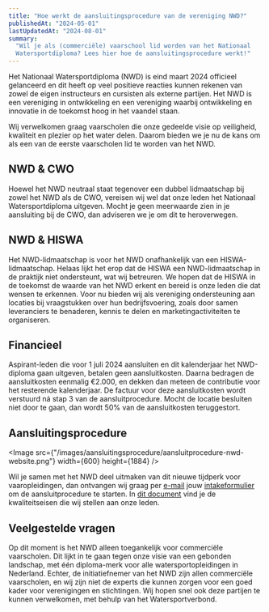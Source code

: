 ```yaml
---
title: "Hoe werkt de aansluitingsprocedure van de vereniging NWD?"
publishedAt: "2024-05-01"
lastUpdatedAt: "2024-08-01"
summary:
  "Wil je als (commerciële) vaarschool lid worden van het Nationaal
  Watersportdiploma? Lees hier hoe de aansluitingsprocedure werkt!"
---
```


Het Nationaal Watersportdiploma (NWD) is eind maart 2024 officieel gelanceerd en
dit heeft op veel positieve reacties kunnen rekenen van zowel de eigen
instructeurs en cursisten als externe partijen. Het NWD is een vereniging in
ontwikkeling en een vereniging waarbij ontwikkeling en innovatie in de toekomst
hoog in het vaandel staan.

Wij verwelkomen graag vaarscholen die onze gedeelde visie op veiligheid,
kwaliteit en plezier op het water delen. Daarom bieden we je nu de kans om als
een van de eerste vaarscholen lid te worden van het NWD.

## NWD & CWO

Hoewel het NWD neutraal staat tegenover een dubbel lidmaatschap bij zowel het
NWD als de CWO, vereisen wij wel dat onze leden het Nationaal Watersportdiploma
uitgeven. Mocht je geen meerwaarde zien in je aansluiting bij de CWO, dan
adviseren we je om dit te heroverwegen.

## NWD & HISWA

Het NWD-lidmaatschap is voor het NWD onafhankelijk van een HISWA-lidmaatschap.
Helaas lijkt het erop dat de HISWA een NWD-lidmaatschap in de praktijk niet
ondersteunt, wat wij betreuren. We hopen dat de HISWA in de toekomst de waarde
van het NWD erkent en bereid is onze leden die dat wensen te erkennen. Voor nu
bieden wij als vereniging ondersteuning aan locaties bij vraagstukken over hun
bedrijfsvoering, zoals door samen leveranciers te benaderen, kennis te delen en
marketingactiviteiten te organiseren.

## Financieel

Aspirant-leden die voor 1 juli 2024 aansluiten en dit kalenderjaar het
NWD-diploma gaan uitgeven, betalen geen aansluitkosten. Daarna bedragen de
aansluitkosten eenmalig €2.000, en dekken dan meteen de contributie voor het
resterende kalenderjaar. De factuur voor deze aansluitkosten wordt verstuurd ná
stap 3 van de aansluitprocedure. Mocht de locatie besluiten niet door te gaan,
dan wordt 50% van de aansluitkosten teruggestort.

## Aansluitingsprocedure

<Image
  src={"/images/aansluitingsprocedure/aansluitprocedure-nwd-website.png"}
  width={600}
  height={1884}
/>

Wil je samen met het NWD deel uitmaken van dit nieuwe tijdperk voor
vaaropleidingen, dan ontvangen wij graag per [e-mail](/contact) jouw
[intakeformulier](https://service.nwd.nl/storage/v1/object/public/assets/general/Intakeformulier%20NWD%20lidmaatschap%20.pdf)
om de aansluitprocedure te starten. In
[dit document](https://service.nwd.nl/storage/v1/object/public/assets/general/NWD%20vereisten%20bijlage%20template%202.pdf)
vind je de kwaliteitseisen die wij stellen aan onze leden.

## Veelgestelde vragen

<dl className="divide-y divide-gray-900/10 rounded-lg border border-gray-900/10">
  <Faq question="Kan ik als vereniging, stichting of scouting ook lid worden?">
    Op dit moment is het NWD alleen toegankelijk voor commerciële vaarscholen.
    Dit lijkt in te gaan tegen onze visie van een gebonden landschap, met één
    diploma-merk voor alle watersportopleidingen in Nederland. Echter, de
    initiatiefnemer van het NWD zijn allen commerciële vaarscholen, en wij zijn
    niet de experts die kunnen zorgen voor een goed kader voor verenigingen en
    stichtingen. Wij hopen snel ook deze partijen te kunnen verwelkomen, met
    behulp van het Watersportverbond.
  </Faq>
</dl>
